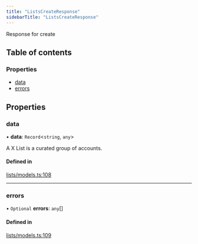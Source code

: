 ```yaml
---
title: "ListsCreateResponse"
sidebarTitle: "ListsCreateResponse"
---
```


Response for create

## Table of contents

### Properties

- [data](/xdks/typescript/reference/interfaces/ListsCreateResponse#data)
- [errors](/xdks/typescript/reference/interfaces/ListsCreateResponse#errors)

## Properties

### data

• **data**: `Record`\<`string`, `any`\>

A X List is a curated group of accounts.

#### Defined in

[lists/models.ts:108](https://github.com/xdevplatform/xdk/blob/298ca9350d035e40e7c8ee0753c50052819a41e2/xdk/typescript/src/lists/models.ts#L108)

___

### errors

• `Optional` **errors**: `any`[]

#### Defined in

[lists/models.ts:109](https://github.com/xdevplatform/xdk/blob/298ca9350d035e40e7c8ee0753c50052819a41e2/xdk/typescript/src/lists/models.ts#L109)
